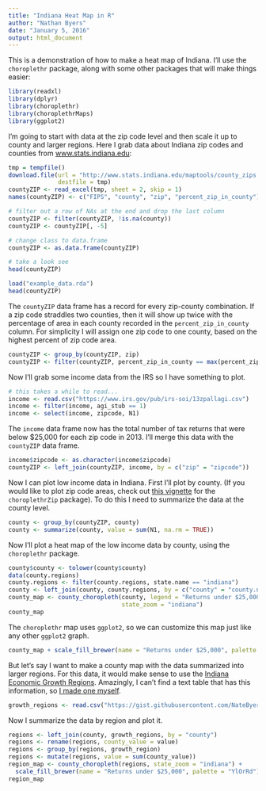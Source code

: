 ```yaml
---
title: "Indiana Heat Map in R"
author: "Nathan Byers"
date: "January 5, 2016"
output: html_document
---
```


This is a demonstration of how to make a heat map of Indiana. I'll use the 
`choroplethr` package, along with some other packages that will make things easier:

```r
library(readxl)
library(dplyr)
library(choroplethr)
library(choroplethrMaps)
library(ggplot2)
```

I'm going to start with data at the zip code level and then scale it up to county 
and larger regions. Here I grab data about Indiana zip codes and counties from [www.stats.indiana.edu](http://www.stats.indiana.edu/):

```r
tmp = tempfile()
download.file(url = "http://www.stats.indiana.edu/maptools/county_zips.xls", 
              destfile = tmp)
countyZIP <- read_excel(tmp, sheet = 2, skip = 1)
names(countyZIP) <- c("FIPS", "county", "zip", "percent_zip_in_county")

# filter out a row of NAs at the end and drop the last column
countyZIP <- filter(countyZIP, !is.na(county))
countyZIP <- countyZIP[, -5]

# change class to data.frame
countyZIP <- as.data.frame(countyZIP)

# take a look see
head(countyZIP)
```
```r
load("example_data.rda")
head(countyZIP)
```

The `countyZIP` data frame has a record for every zip-county combination. If 
a zip code straddles two counties, then it will show up twice with the percentage
of area in each county recorded in the `percent_zip_in_county` column. For
simplicity I will assign one zip code to one county, based on the highest
percent of zip code area.

```r
countyZIP <- group_by(countyZIP, zip)
countyZIP <- filter(countyZIP, percent_zip_in_county == max(percent_zip_in_county))
```

Now I'll grab some income data from the IRS so I have something to plot.

```r
# this takes a while to read...
income <- read.csv("https://www.irs.gov/pub/irs-soi/13zpallagi.csv")
income <- filter(income, agi_stub == 1)
income <- select(income, zipcode, N1)
```

The `income` data frame now has the total number of tax returns that were below
$25,000 for each zip code in 2013. I'll merge this data with the `countyZIP`
data frame.

```r
income$zipcode <- as.character(income$zipcode)
countyZIP <- left_join(countyZIP, income, by = c("zip" = "zipcode"))
```

Now I can plot low income data in Indiana. First I'll plot by county. 
(If you would like to plot zip code areas, check out [this vignette](https://rpubs.com/arilamstein/zip-vignette-1) 
for the `choroplethrZip` package). To do this I need to summarize the data at the
county level.

```r
county <- group_by(countyZIP, county)
county <- summarize(county, value = sum(N1, na.rm = TRUE))
```

Now I'll plot a heat map of the low income data by county, using the `choroplethr`
package.

```r
county$county <- tolower(county$county)
data(county.regions)
county.regions <- filter(county.regions, state.name == "indiana")
county <- left_join(county, county.regions, by = c("county" = "county.name"))
county_map <- county_choropleth(county, legend = "Returns under $25,000", 
                                state_zoom = "indiana")
county_map
```

The `choroplethr` map uses `ggplot2`, so we can customize this map just like 
any other `ggplot2` graph.

```r
county_map + scale_fill_brewer(name = "Returns under $25,000", palette = "YlOrRd")
```

But let's say I want to make a county map with the data summarized into larger
regions. For this data, it would make sense to use the [Indiana Economic Growth
Regions](http://www.in.gov/dwd/2653.htm). Amazingly, I can't find a text table
that has this information, so 
[I made one myself](https://gist.github.com/NateByers/7553659b57a31ef82fea).

```r
growth_regions <- read.csv("https://gist.githubusercontent.com/NateByers/7553659b57a31ef82fea/raw/264c5776dde091f1d24b8710f8e983a4d717f024/economic_growth_regions", stringsAsFactors = FALSE)
```

Now I summarize the data by region and plot it.

```r
regions <- left_join(county, growth_regions, by = "county") 
regions <- rename(regions, county_value = value)
regions <- group_by(regions, growth_region)
regions <- mutate(regions, value = sum(county_value))
region_map <- county_choropleth(regions, state_zoom = "indiana") +
  scale_fill_brewer(name = "Returns under $25,000", palette = "YlOrRd")
region_map
```
